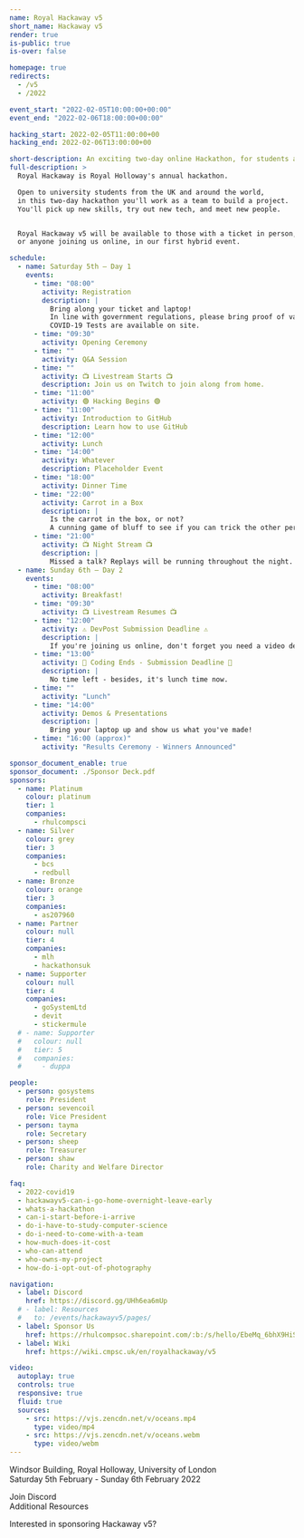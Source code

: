 ```yaml
---
name: Royal Hackaway v5
short_name: Hackaway v5
render: true
is-public: true
is-over: false

homepage: true
redirects:
  - /v5
  - /2022

event_start: "2022-02-05T10:00:00+00:00"
event_end: "2022-02-06T18:00:00+00:00"

hacking_start: 2022-02-05T11:00:00+00
hacking_end: 2022-02-06T13:00:00+00

short-description: An exciting two-day online Hackathon, for students across the UK or around the world
full-description: >
  Royal Hackaway is Royal Holloway's annual hackathon.

  Open to university students from the UK and around the world,
  in this two-day hackathon you'll work as a team to build a project.
  You'll pick up new skills, try out new tech, and meet new people.


  Royal Hackaway v5 will be available to those with a ticket in person,
  or anyone joining us online, in our first hybrid event.

schedule:
  - name: Saturday 5th — Day 1
    events:
      - time: "08:00"
        activity: Registration
        description: |
          Bring along your ticket and laptop!
          In line with government regulations, please bring proof of vaccination or a negative COVID-19 test.
          COVID-19 Tests are available on site.
      - time: "09:30"
        activity: Opening Ceremony
      - time: ""
        activity: Q&A Session
      - time: ""
        activity: 📺 Livestream Starts 📺
        description: Join us on Twitch to join along from home.
      - time: "11:00"
        activity: 🟢 Hacking Begins 🟢
      - time: "11:00"
        activity: Introduction to GitHub
        description: Learn how to use GitHub
      - time: "12:00"
        activity: Lunch
      - time: "14:00"
        activity: Whatever
        description: Placeholder Event
      - time: "18:00"
        activity: Dinner Time
      - time: "22:00"
        activity: Carrot in a Box
        description: |
          Is the carrot in the box, or not?
          A cunning game of bluff to see if you can trick the other person.
      - time: "21:00"
        activity: 📺 Night Stream 📺
        description: |
          Missed a talk? Replays will be running throughout the night.
  - name: Sunday 6th — Day 2
    events:
      - time: "08:00"
        activity: Breakfast!
      - time: "09:30"
        activity: 📺 Livestream Resumes 📺
      - time: "12:00"
        activity: ⚠ DevPost Submission Deadline ⚠
        description: |
          If you're joining us online, don't forget you need a video demonstrating your project.
      - time: "13:00"
        activity: 🚨 Coding Ends - Submission Deadline 🚨
        description: |
          No time left - besides, it's lunch time now.
      - time: ""
        activity: "Lunch"
      - time: "14:00"
        activity: Demos & Presentations
        description: |
          Bring your laptop up and show us what you've made!
      - time: "16:00 (approx)"
        activity: "Results Ceremony - Winners Announced"

sponsor_document_enable: true
sponsor_document: ./Sponsor Deck.pdf
sponsors:
  - name: Platinum
    colour: platinum
    tier: 1
    companies:
      - rhulcompsci
  - name: Silver
    colour: grey
    tier: 3
    companies:
      - bcs
      - redbull
  - name: Bronze
    colour: orange
    tier: 3
    companies:
      - as207960
  - name: Partner
    colour: null
    tier: 4
    companies:
      - mlh
      - hackathonsuk
  - name: Supporter
    colour: null
    tier: 4
    companies:
      - goSystemLtd
      - devit
      - stickermule
  # - name: Supporter
  #   colour: null
  #   tier: 5
  #   companies:
  #     - duppa

people:
  - person: gosystems
    role: President
  - person: sevencoil
    role: Vice President
  - person: tayma
    role: Secretary
  - person: sheep
    role: Treasurer
  - person: shaw
    role: Charity and Welfare Director

faq:
  - 2022-covid19
  - hackawayv5-can-i-go-home-overnight-leave-early
  - whats-a-hackathon
  - can-i-start-before-i-arrive
  - do-i-have-to-study-computer-science
  - do-i-need-to-come-with-a-team
  - how-much-does-it-cost
  - who-can-attend
  - who-owns-my-project
  - how-do-i-opt-out-of-photography

navigation:
  - label: Discord
    href: https://discord.gg/UHh6ea6mUp
  # - label: Resources
  #   to: /events/hackawayv5/pages/
  - label: Sponsor Us
    href: https://rhulcompsoc.sharepoint.com/:b:/s/hello/EbeMq_6bhX9HiSmOKhP03HYBr_KLGRnE51dGQvt-Ggm56w?e=ciHaxu
  - label: Wiki
    href: https://wiki.cmpsc.uk/en/royalhackaway/v5

video:
  autoplay: true
  controls: true
  responsive: true
  fluid: true
  sources:
    - src: https://vjs.zencdn.net/v/oceans.mp4
      type: video/mp4
    - src: https://vjs.zencdn.net/v/oceans.webm
      type: video/webm
---
```




<MajorLeagueHackingBadge year={2022} />

<EventJumbotronParallax>

<Whatever src={hackaway5logo} className={hackaway5logoClass} />
  <p>
    <FaMapMarkerAlt /> Windsor Building, Royal Holloway, University of London
    <br />
    <FaCalendarAlt /> Saturday 5th February - Sunday 6th February 2022
  </p>
  <p>
    <EventFullDescription />
  </p>
  <ButtonsContainer className="justify-content-center">
    <TitoWidget event_name="royal-hackaway/v5" releases="" label="Get your tickets!" />
    <SiteButton
      href="https://discord.gg/UHh6ea6mUp"
      className="btn-hackaway-blurple"
    >
      <FaDiscord /> Join Discord
    </SiteButton>
  </ButtonsContainer>
</EventJumbotronParallax>
<EventCountdownSection type={SectionTypes.SECONDARY} />
<EventLocationSection map="https://www.google.com/maps/embed?pb=!1m18!1m12!1m3!1d2487.759701888386!2d-0.5680310838687079!3d51.42584067962183!2m3!1f0!2f0!3f0!3m2!1i1024!2i768!4f13.1!3m3!1m2!1s0x487679fe3dce3113%3A0x47f0f448b19730a3!2sWindsor+Building!5e0!3m2!1sen!2suk!4v1546448505106" />
<HackathonDefinitionSection type={SectionTypes.TERTIARY} />
<EventFrequentlyAskedQuestionsSection type={SectionTypes.PRIMARY}>
  <div class="row">
    <div class="col text-center">
      <SiteButton className="btn-hackaway-primary" href="https://wiki.cmpsc.uk/en/royalhackaway/v5">
        Additional Resources
      </SiteButton>
    </div>
  </div>
</EventFrequentlyAskedQuestionsSection>
<EventSponsorsSection
  type={SectionTypes.TERTIARY}
  link="https://rhulcompsoc.sharepoint.com/:b:/s/hello/EbeMq_6bhX9HiSmOKhP03HYBr_KLGRnE51dGQvt-Ggm56w?e=ciHaxu"
>
  <p class="text-center">Interested in sponsoring Hackaway v5?</p>
</EventSponsorsSection>

<!-- <EventScheduleSection type={SectionTypes.TERTIARY} /> -->

<EventPeopleSection type={SectionTypes.SECONDARY} />
